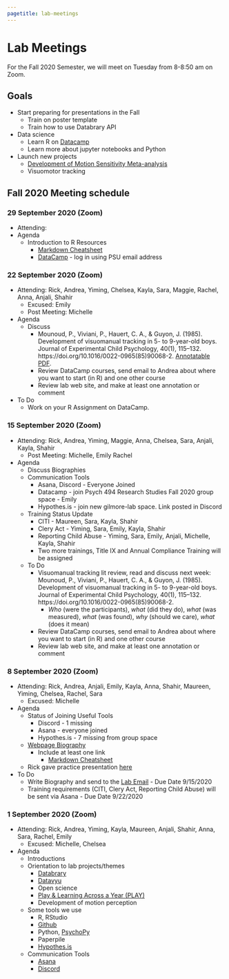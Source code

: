 ```yaml
---
pagetitle: lab-meetings
---
```


# Lab Meetings

For the Fall 2020 Semester, we will meet on Tuesday from 8-8:50 am on Zoom.

## Goals

- Start preparing for presentations in the Fall  
    - Train on poster template
    - Train how to use Databrary API
- Data science
    - Learn R on [Datacamp](https://www.datacamp.com/)
    - Learn more about jupyter notebooks and Python
- Launch new projects
    - [Development of Motion Sensitivity Meta-analysis](https://github.com/gilmore-lab/motion-metaanalysis)
    - Visuomotor tracking

## Fall 2020 Meeting schedule 

### 29 September 2020 (Zoom)

- Attending:
- Agenda
  - Introduction to R Resources
    - [Markdown Cheatsheet](https://github.com/adam-p/markdown-here/wiki/Markdown-Cheatsheet)
    - [DataCamp](https://learn.datacamp.com/) - log in using PSU email address

### 22 September 2020 (Zoom)

- Attending: Rick, Andrea, Yiming, Chelsea, Kayla, Sara, Maggie, Rachel, Anna, Anjali, Shahir
  - Excused: Emily
  - Post Meeting: Michelle
- Agenda
  - Discuss 
      - Mounoud, P., Viviani, P., Hauert, C. A., & Guyon, J. (1985). Development of visuomanual tracking in 5- to 9-year-old boys. Journal of Experimental Child Psychology, 40(1), 115–132. https://doi.org/10.1016/0022-0965(85)90068-2. [Annotatable PDF](pdfs/mounoud-etal-1985.pdf).
      - Review DataCamp courses, send email to Andrea about where you want to start (in R) and one other course
      - Review lab web site, and make at least one annotation or comment
- To Do
  - Work on your R Assignment on DataCamp.
      
### 15 September 2020 (Zoom)

- Attending: Rick, Andrea, Yiming, Maggie, Anna, Chelsea, Sara, Anjali, Kayla, Shahir
  - Post Meeting: Michelle, Emily Rachel
- Agenda 
  - Discuss Biographies
  - Communication Tools
      - Asana, Discord - Everyone Joined
      - Datacamp - join Psych 494 Research Studies Fall 2020 group space - Emily
      - Hypothes.is - join new gilmore-lab space. Link posted in Discord
  - Training Status Update
      - CITI - Maureen, Sara, Kayla, Shahir
      - Clery Act - Yiming, Sara, Emily, Kayla, Shahir
      - Reporting Child Abuse - Yiming, Sara, Emily, Anjali, Michelle, Kayla, Shahir
      - Two more trainings, Title IX and Annual Compliance Training will be assigned
  - To Do
      - Visuomanual tracking lit review, read and discuss next week: Mounoud, P., Viviani, P., Hauert, C. A., & Guyon, J. (1985). Development of visuomanual tracking in 5- to 9-year-old boys. Journal of Experimental Child Psychology, 40(1), 115–132. https://doi.org/10.1016/0022-0965(85)90068-2. 
          - *Who* (were the participants), *what* (did they do), *what* (was measured), *what* (was found), *why* (should we care), *what* (does it mean)
      - Review DataCamp courses, send email to Andrea about where you want to start (in R) and one other course
      - Review lab web site, and make at least one annotation or comment

### 8 September 2020 (Zoom)

- Attending: Rick, Andrea, Anjali, Emily, Kayla, Anna, Shahir, Maureen, Yiming, Chelsea, Rachel, Sara
  - Excused: Michelle
- Agenda
  - Status of Joining Useful Tools
    - Discord - 1 missing
    - Asana - everyone joined
    - Hypothes.is - 7 missing from group space
  - [Webpage Biography](http://gilmore-lab.github.io/who-we-are.html)  
    - Include at least one link 
      - [Markdown Cheatsheet](https://github.com/adam-p/markdown-here/wiki/Markdown-Cheatsheet)
  - Rick gave practice presentation [here](https://gilmore-lab.github.io/2020-09-09-flux)    
- To Do
  - Write Biography and send to the [Lab Email](mailto:psubrainlab@gmail.com) - Due Date 9/15/2020
  - Training requirements (CITI, Clery Act, Reporting Child Abuse) will be sent via Asana - Due Date 9/22/2020 

### 1 September 2020 (Zoom)

- Attending: Rick, Andrea, Yiming, Kayla, Maureen, Anjali, Shahir, Anna, Sara, Rachel, Emily
  - Excused: Michelle, Chelsea  
- Agenda
  - Introductions
  - Orientation to lab projects/themes
    - [Databrary](https://databrary.org)
    - [Datavyu](https://datavyu.org)
    - Open science
    - [Play & Learning Across a Year (PLAY)](https://play-project.org)
    - Development of motion perception
  - Some tools we use
    - R, RStudio
    - [Github](https://github.com/gilmore-lab)
    - Python, [PsychoPy](https://www.psychopy.org/)
    - Paperpile
    - [Hypothes.is](https://web.hypothes.is/)
  - Communication Tools
    - [Asana](https://asana.com/)
    - [Discord](https://discord.com/)
